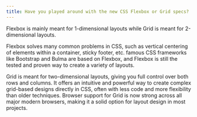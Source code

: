 ```yaml
---
title: Have you played around with the new CSS Flexbox or Grid specs?
---
```


Flexbox is mainly meant for 1-dimensional layouts while Grid is meant for 2-dimensional layouts.

Flexbox solves many common problems in CSS, such as vertical centering of elements within a container, sticky footer, etc. famous CSS frameworks like Bootstrap and Bulma are based on Flexbox, and Flexbox is still the tested and proven way to create a variety of layouts.

Grid is meant for two-dimensional layouts, giving you full control over both rows and columns. It offers an intuitive and powerful way to create complex grid-based designs directly in CSS, often with less code and more flexibility than older techniques. Browser support for Grid is now strong across all major modern browsers, making it a solid option for layout design in most projects.
